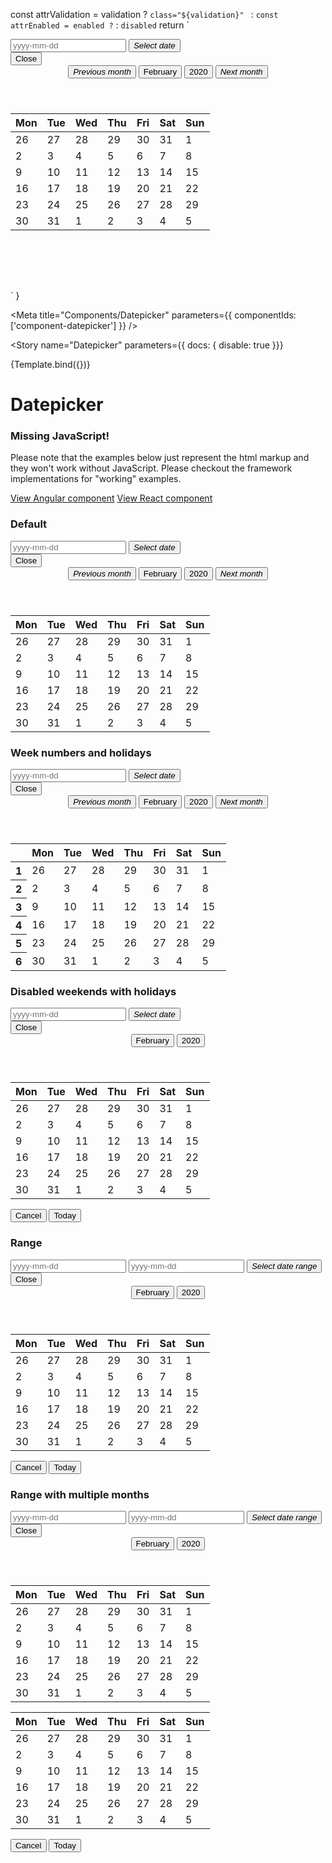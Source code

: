 
  const attrValidation = validation ? `class="${validation}" ` : ``
  const attrEnabled = enabled ? `` : `disabled`
  return `<div style="height: 402px">
    <div class="group mb-3">
      <input type="text" placeholder="yyyy-mm-dd" />
      <button type="button" class="primary"><i class="sg-icon sg-icon-calendar">Select date</i></button>
    </div>
    <div class="popover popover-datepicker active" role="dialog" aria-modal="true" aria-label="Choose Date">
      <button type="button" class="close">Close</button>
      <div class="sg-date">
        <header>
          <button type="button" class="link"><i class="sg-icon sg-icon-previous">Previous month</i></button>
          <button type="button" aria-haspopup="listbox">February</button>
          <button type="button" aria-haspopup="listbox">2020</button>
          <button type="button" class="link"><i class="sg-icon sg-icon-next">Next month</i></button>
        </header>
        <main>
          <table role="grid">
            <thead>
            <tr>
              <th scope="col" abbr="Monday">Mon</th>
              <th scope="col" abbr="Tuesday">Tue</th>
              <th scope="col" abbr="Wednesday">Wed</th>
              <th scope="col" abbr="Thursday">Thu</th>
              <th scope="col" abbr="Friday">Fri</th>
              <th scope="col" abbr="Saturday">Sat</th>
              <th scope="col" abbr="Sunday">Sun</th>
            </tr>
            </thead>
            <tbody>
            <tr>
              <td class="disabled" tabindex="-1">26</td>
              <td class="disabled" tabindex="-1">27</td>
              <td class="disabled" tabindex="-1">28</td>
              <td class="disabled" tabindex="-1">29</td>
              <td class="disabled" tabindex="-1">30</td>
              <td class="disabled" tabindex="-1">31</td>
              <td tabindex="-1" data-date="2020-02-01">1</td>
            </tr>
            <tr>
              <td tabindex="-1" data-date="2020-02-02">2</td>
              <td tabindex="-1" data-date="2020-02-03">3</td>
              <td tabindex="-1" data-date="2020-02-04">4</td>
              <td tabindex="-1" class="sg-date-today" title="Today" data-date="2020-02-05">5</td>
              <td tabindex="-1" data-date="2020-02-06">6</td>
              <td tabindex="-1" data-date="2020-02-07">7</td>
              <td tabindex="-1" data-date="2020-02-08">8</td>
            </tr>
            <tr>
              <td tabindex="-1" data-date="2020-02-09">9</td>
              <td tabindex="-1" data-date="2020-02-10">10</td>
              <td tabindex="-1" data-date="2020-02-11">11</td>
              <td tabindex="-1" data-date="2020-02-12">12</td>
              <td tabindex="-1" data-date="2020-02-13">13</td>
              <td tabindex="-1" data-date="2020-02-14">14</td>
              <td tabindex="-1" data-date="2020-02-15">15</td>
            </tr>
            <tr>
              <td tabindex="-1" data-date="2020-02-16">16</td>
              <td tabindex="-1" data-date="2020-02-17">17</td>
              <td tabindex="0" data-date="2020-02-18" role="gridcell" aria-selected="true">18</td>
              <td tabindex="-1" data-date="2020-02-19">19</td>
              <td tabindex="-1" data-date="2020-02-20">20</td>
              <td tabindex="-1" data-date="2020-02-21">21</td>
              <td tabindex="-1" data-date="2020-02-22">22</td>
            </tr>
            <tr>
              <td tabindex="-1" data-date="2020-02-23">23</td>
              <td tabindex="-1" data-date="2020-02-24">24</td>
              <td tabindex="-1" data-date="2020-02-25">25</td>
              <td tabindex="-1" data-date="2020-02-26">26</td>
              <td tabindex="-1" data-date="2020-02-27">27</td>
              <td tabindex="-1" data-date="2020-02-28">28</td>
              <td tabindex="-1" data-date="2020-02-29">29</td>
            </tr>
            <tr>
              <td tabindex="-1" data-date="2020-02-30">30</td>
              <td tabindex="-1" data-date="2020-02-31">31</td>
              <td class="disabled" tabindex="-1">1</td>
              <td class="disabled" tabindex="-1">2</td>
              <td class="disabled" tabindex="-1">3</td>
              <td class="disabled" tabindex="-1">4</td>
              <td class="disabled" tabindex="-1">5</td>
            </tr>
            </tbody>
          </table>
        </main>
      </div>
    </div>
  </div>`
}

<Meta
  title="Components/Datepicker"
  parameters={{ 
    componentIds: ['component-datepicker']
  }}
/>

<Story
  name="Datepicker"
  parameters={{ docs: { disable: true }}}
>
  {Template.bind({})}
</Story>

<style>{`
.popover.popover-datepicker {
  position: relative !important;
  width: fit-content;
}
.group input {
  width: 120px;
}
.sg-date header>* {
    min-width: auto !important;
}
`}
</style>

# Datepicker

<div role="alert" class="info mb-7 mt-5">
  <main>
    <h3>Missing JavaScript!</h3>
    <p>
      Please note that the examples below just represent the html markup and they won't work
      without JavaScript. Please checkout the framework implementations for "working" examples.
    </p>
  </main>
  <footer>
    <a target="_blank" href="./../angular/?path=/docs/components-datepicker">View Angular component</a>
    <a target="_blank" href="./../react/?path=/docs/components-datepicker">View React component</a>
  </footer>
</div>

### Default
<Canvas>
  <div>
    <div class="group mb-3">
      <input type="text" placeholder="yyyy-mm-dd" />
      <button type="button" class="primary"><i class="sg-icon sg-icon-calendar">Select date</i></button>
    </div>
    <div class="popover popover-datepicker active" role="dialog" aria-modal="true" aria-label="Choose Date">
      <button type="button" class="close">Close</button>
      <div class="sg-date">
        <header>
          <button type="button" class="link"><i class="sg-icon sg-icon-previous">Previous month</i></button>
          <button type="button" aria-haspopup="listbox">February</button>
          <button type="button" aria-haspopup="listbox">2020</button>
          <button type="button" class="link"><i class="sg-icon sg-icon-next">Next month</i></button>
        </header>
        <main>
          <table role="grid">
            <thead>
            <tr>
              <th scope="col" abbr="Monday">Mon</th>
              <th scope="col" abbr="Tuesday">Tue</th>
              <th scope="col" abbr="Wednesday">Wed</th>
              <th scope="col" abbr="Thursday">Thu</th>
              <th scope="col" abbr="Friday">Fri</th>
              <th scope="col" abbr="Saturday">Sat</th>
              <th scope="col" abbr="Sunday">Sun</th>
            </tr>
            </thead>
            <tbody>
            <tr>
              <td class="disabled" tabindex="-1">26</td>
              <td class="disabled" tabindex="-1">27</td>
              <td class="disabled" tabindex="-1">28</td>
              <td class="disabled" tabindex="-1">29</td>
              <td class="disabled" tabindex="-1">30</td>
              <td class="disabled" tabindex="-1">31</td>
              <td tabindex="-1" data-date="2020-02-01">1</td>
            </tr>
            <tr>
              <td tabindex="-1" data-date="2020-02-02">2</td>
              <td tabindex="-1" data-date="2020-02-03">3</td>
              <td tabindex="-1" data-date="2020-02-04">4</td>
              <td tabindex="-1" class="sg-date-today" title="Today" data-date="2020-02-05">5</td>
              <td tabindex="-1" data-date="2020-02-06">6</td>
              <td tabindex="-1" data-date="2020-02-07">7</td>
              <td tabindex="-1" data-date="2020-02-08">8</td>
            </tr>
            <tr>
              <td tabindex="-1" data-date="2020-02-09">9</td>
              <td tabindex="-1" data-date="2020-02-10">10</td>
              <td tabindex="-1" data-date="2020-02-11">11</td>
              <td tabindex="-1" data-date="2020-02-12">12</td>
              <td tabindex="-1" data-date="2020-02-13">13</td>
              <td tabindex="-1" data-date="2020-02-14">14</td>
              <td tabindex="-1" data-date="2020-02-15">15</td>
            </tr>
            <tr>
              <td tabindex="-1" data-date="2020-02-16">16</td>
              <td tabindex="-1" data-date="2020-02-17">17</td>
              <td tabindex="0" data-date="2020-02-18" role="gridcell" aria-selected="true">18</td>
              <td tabindex="-1" data-date="2020-02-19">19</td>
              <td tabindex="-1" data-date="2020-02-20">20</td>
              <td tabindex="-1" data-date="2020-02-21">21</td>
              <td tabindex="-1" data-date="2020-02-22">22</td>
            </tr>
            <tr>
              <td tabindex="-1" data-date="2020-02-23">23</td>
              <td tabindex="-1" data-date="2020-02-24">24</td>
              <td tabindex="-1" data-date="2020-02-25">25</td>
              <td tabindex="-1" data-date="2020-02-26">26</td>
              <td tabindex="-1" data-date="2020-02-27">27</td>
              <td tabindex="-1" data-date="2020-02-28">28</td>
              <td tabindex="-1" data-date="2020-02-29">29</td>
            </tr>
            <tr>
              <td tabindex="-1" data-date="2020-02-30">30</td>
              <td tabindex="-1" data-date="2020-02-31">31</td>
              <td class="disabled" tabindex="-1">1</td>
              <td class="disabled" tabindex="-1">2</td>
              <td class="disabled" tabindex="-1">3</td>
              <td class="disabled" tabindex="-1">4</td>
              <td class="disabled" tabindex="-1">5</td>
            </tr>
            </tbody>
          </table>
        </main>
      </div>
    </div>
  </div>
</Canvas>

### Week numbers and holidays
<Canvas>
  <div>
    <div class="group mb-3">
      <input type="text" placeholder="yyyy-mm-dd" />
      <button type="button" class="primary"><i class="sg-icon sg-icon-calendar">Select date</i></button>
    </div>
    <div class="popover popover-datepicker active" role="dialog" aria-modal="true" aria-label="Choose Date">
      <button type="button" class="close">Close</button>
      <div class="sg-date">
        <header>
          <button type="button" class="link"><i class="sg-icon sg-icon-previous">Previous month</i></button>
          <button type="button" aria-haspopup="listbox">February</button>
          <button type="button" aria-haspopup="listbox">2020</button>
          <button type="button" class="link"><i class="sg-icon sg-icon-next">Next month</i></button>
        </header>
        <main>
          <table role="grid">
            <thead>
            <tr>
              <th class="disabled" tabindex="-1" abbr="Week"></th>
              <th scope="col" abbr="Monday">Mon</th>
              <th scope="col" abbr="Tuesday">Tue</th>
              <th scope="col" abbr="Wednesday">Wed</th>
              <th scope="col" abbr="Thursday">Thu</th>
              <th scope="col" abbr="Friday">Fri</th>
              <th scope="col" abbr="Saturday">Sat</th>
              <th scope="col" abbr="Sunday">Sun</th>
            </tr>
            </thead>
            <tbody>
            <tr>
              <th class="disabled" tabindex="-1">1</th>
              <td class="disabled" tabindex="-1">26</td>
              <td class="disabled" tabindex="-1">27</td>
              <td class="disabled" tabindex="-1">28</td>
              <td class="disabled" tabindex="-1">29</td>
              <td class="disabled" tabindex="-1">30</td>
              <td class="disabled" tabindex="-1">31</td>
              <td class="sg-date-holiday" tabindex="-1" data-date="2020-02-01">1</td>
            </tr>
            <tr>
              <th class="disabled" tabindex="-1">2</th>
              <td tabindex="-1" data-date="2020-02-02">2</td>
              <td tabindex="-1" data-date="2020-02-03">3</td>
              <td tabindex="-1" data-date="2020-02-04">4</td>
              <td tabindex="-1" data-date="2020-02-05">5</td>
              <td tabindex="-1" data-date="2020-02-06">6</td>
              <td tabindex="-1" data-date="2020-02-07">7</td>
              <td class="sg-date-holiday" tabindex="-1" data-date="2020-02-08">8</td>
            </tr>
            <tr>
              <th class="disabled" tabindex="-1">3</th>
              <td tabindex="-1" data-date="2020-02-09">9</td>
              <td tabindex="-1" data-date="2020-02-10">10</td>
              <td tabindex="-1" data-date="2020-02-11">11</td>
              <td class="disabled" tabindex="-1" data-date="2020-02-12">12</td>
              <td tabindex="-1" data-date="2020-02-13">13</td>
              <td tabindex="0" data-date="2020-02-14" role="gridcell" aria-selected="true">14</td>
              <td class="sg-date-holiday" tabindex="-1" data-date="2020-02-15">15</td>
            </tr>
            <tr>
              <th class="disabled" tabindex="-1">4</th>
              <td tabindex="-1" data-date="2020-02-16">16</td>
              <td tabindex="-1" data-date="2020-02-17">17</td>
              <td tabindex="-1" data-date="2020-02-18">18</td>
              <td tabindex="-1" data-date="2020-02-19">19</td>
              <td tabindex="-1" data-date="2020-02-20">20</td>
              <td tabindex="-1" data-date="2020-02-21">21</td>
              <td class="sg-date-holiday" tabindex="-1" data-date="2020-02-22">22</td>
            </tr>
            <tr>
              <th class="disabled" tabindex="-1">5</th>
              <td tabindex="-1" data-date="2020-02-23">23</td>
              <td tabindex="-1" data-date="2020-02-24">24</td>
              <td tabindex="-1" data-date="2020-02-25">25</td>
              <td tabindex="-1" data-date="2020-02-26">26</td>
              <td tabindex="-1" data-date="2020-02-27">27</td>
              <td tabindex="-1" data-date="2020-02-28">28</td>
              <td class="sg-date-holiday" tabindex="-1" data-date="2020-02-29">29</td>
            </tr>
            <tr>
              <th class="disabled" tabindex="-1">6</th>
              <td tabindex="-1" data-date="2020-02-30">30</td>
              <td tabindex="-1" data-date="2020-02-31">31</td>
              <td class="disabled" tabindex="-1">1</td>
              <td class="disabled" tabindex="-1">2</td>
              <td class="disabled" tabindex="-1">3</td>
              <td class="disabled" tabindex="-1">4</td>
              <td class="disabled" tabindex="-1">5</td>
            </tr>
            </tbody>
          </table>
        </main>
      </div>
    </div>
  </div>
</Canvas>

### Disabled weekends with holidays
<Canvas>
  <div>
    <div class="group mb-3">
      <input type="text" placeholder="yyyy-mm-dd" />
      <button type="button" class="primary"><i class="sg-icon sg-icon-calendar">Select date</i></button>
    </div>
    <div class="popover popover-datepicker active" role="dialog" aria-modal="true" aria-label="Choose Date">
      <button type="button" class="close">Close</button>
      <div class="sg-date">
        <header>
          <button type="button" aria-haspopup="listbox">February</button>
          <button type="button" aria-haspopup="listbox">2020</button>
        </header>
        <main>
          <table role="grid">
            <thead>
            <tr>
              <th scope="col" abbr="Monday">Mon</th>
              <th scope="col" abbr="Tuesday">Tue</th>
              <th scope="col" abbr="Wednesday">Wed</th>
              <th scope="col" abbr="Thursday">Thu</th>
              <th scope="col" abbr="Friday">Fri</th>
              <th scope="col" abbr="Saturday">Sat</th>
              <th scope="col" abbr="Sunday">Sun</th>
            </tr>
            </thead>
            <tbody>
            <tr>
              <td class="disabled" tabindex="-1">26</td>
              <td class="disabled" tabindex="-1">27</td>
              <td class="disabled" tabindex="-1">28</td>
              <td class="disabled" tabindex="-1">29</td>
              <td class="disabled" tabindex="-1">30</td>
              <td class="disabled" tabindex="-1">31</td>
              <td class="sg-date-holiday disabled" tabindex="-1" data-date="2020-02-01">1</td>
            </tr>
            <tr>
              <td tabindex="-1" data-date="2020-02-02">2</td>
              <td tabindex="-1" data-date="2020-02-03">3</td>
              <td tabindex="-1" data-date="2020-02-04">4</td>
              <td tabindex="-1" data-date="2020-02-05">5</td>
              <td class="sg-date-holiday" tabindex="-1" data-date="2020-02-06">6</td>
              <td class="disabled" tabindex="-1" data-date="2020-02-07">7</td>
              <td class="sg-date-holiday disabled" tabindex="-1" data-date="2020-02-08">8</td>
            </tr>
            <tr>
              <td tabindex="-1" data-date="2020-02-09">9</td>
              <td tabindex="-1" data-date="2020-02-10">10</td>
              <td tabindex="-1" data-date="2020-02-11">11</td>
              <td tabindex="-1" data-date="2020-02-12">12</td>
              <td tabindex="-1" data-date="2020-02-13">13</td>
              <td class="disabled" tabindex="-1" data-date="2020-02-14">14</td>
              <td class="sg-date-holiday disabled" tabindex="-1" data-date="2020-02-15">15</td>
            </tr>
            <tr>
              <td tabindex="-1" data-date="2020-02-16">16</td>
              <td tabindex="-1" data-date="2020-02-17">17</td>
              <td tabindex="0" data-date="2020-02-18" role="gridcell" aria-selected="true">18</td>
              <td tabindex="-1" data-date="2020-02-19">19</td>
              <td tabindex="-1" data-date="2020-02-20">20</td>
              <td class="disabled" tabindex="-1" data-date="2020-02-21">21</td>
              <td class="sg-date-holiday disabled" tabindex="-1" data-date="2020-02-22">22</td>
            </tr>
            <tr>
              <td tabindex="-1" data-date="2020-02-23">23</td>
              <td tabindex="-1" data-date="2020-02-24">24</td>
              <td tabindex="-1" data-date="2020-02-25">25</td>
              <td tabindex="-1" data-date="2020-02-26">26</td>
              <td tabindex="-1" data-date="2020-02-27">27</td>
              <td class="disabled" tabindex="-1" data-date="2020-02-28">28</td>
              <td class="sg-date-holiday disabled" tabindex="-1" data-date="2020-02-29">29</td>
            </tr>
            <tr>
              <td tabindex="-1" data-date="2020-02-30">30</td>
              <td tabindex="-1" data-date="2020-02-31">31</td>
              <td class="disabled" tabindex="-1">1</td>
              <td class="disabled" tabindex="-1">2</td>
              <td class="disabled" tabindex="-1">3</td>
              <td class="disabled" tabindex="-1">4</td>
              <td class="sg-date-holiday disabled" tabindex="-1">5</td>
            </tr>
            </tbody>
          </table>
        </main>
        <footer>
          <button type="button" class="link">Cancel</button>
          <button type="button" class="link">Today</button>
        </footer>
      </div>
    </div>
  </div>
</Canvas>

### Range
<Canvas>
  <div>
    <div class="group group-border  mb-3">
      <input type="text" placeholder="yyyy-mm-dd" />
      <input type="text" placeholder="yyyy-mm-dd" />
      <button type="button" class="primary"><i class="sg-icon sg-icon-calendar-range">Select date range</i></button>
    </div>
    <div class="popover popover-datepicker active" role="dialog" aria-modal="true" aria-label="Choose Date">
      <button type="button" class="close">Close</button>
      <div class="sg-date sg-date-range">
        <header>
          <button type="button" aria-haspopup="listbox">February</button>
          <button type="button" aria-haspopup="listbox">2020</button>
        </header>
        <main>
          <table role="grid">
            <thead>
            <tr>
              <th scope="col" abbr="Monday">Mon</th>
              <th scope="col" abbr="Tuesday">Tue</th>
              <th scope="col" abbr="Wednesday">Wed</th>
              <th scope="col" abbr="Thursday">Thu</th>
              <th scope="col" abbr="Friday">Fri</th>
              <th scope="col" abbr="Saturday">Sat</th>
              <th scope="col" abbr="Sunday">Sun</th>
            </tr>
            </thead>
            <tbody>
            <tr>
              <td class="disabled" tabindex="-1">26</td>
              <td class="disabled" tabindex="-1">27</td>
              <td class="disabled" tabindex="-1">28</td>
              <td class="disabled" tabindex="-1">29</td>
              <td class="disabled" tabindex="-1">30</td>
              <td class="disabled" tabindex="-1">31</td>
              <td tabindex="-1" data-date="2020-02-01">1</td>
            </tr>
            <tr>
              <td tabindex="-1" data-date="2020-02-02">2</td>
              <td tabindex="-1" data-date="2020-02-03">3</td>
              <td tabindex="-1" data-date="2020-02-04">4</td>
              <td tabindex="-1" data-date="2020-02-05">5</td>
              <td tabindex="-1" data-date="2020-02-06">6</td>
              <td tabindex="-1" data-date="2020-02-07">7</td>
              <td tabindex="-1" data-date="2020-02-08">8</td>
            </tr>
            <tr>
              <td tabindex="-1" data-date="2020-02-09">9</td>
              <td tabindex="-1" data-date="2020-02-10">10</td>
              <td tabindex="-1" data-date="2020-02-11">11</td>
              <td tabindex="-1" data-date="2020-02-12">12</td>
              <td tabindex="-1" data-date="2020-02-13">13</td>
              <td tabindex="-1" data-date="2020-02-14">14</td>
              <td tabindex="-1" data-date="2020-02-15">15</td>
            </tr>
            <tr>
              <td tabindex="-1" data-date="2020-02-16">16</td>
              <td tabindex="-1" data-date="2020-02-17">17</td>
              <td class="sg-first-date" tabindex="0" data-date="2020-02-18" role="gridcell" aria-selected="true">18</td>
              <td class="sg-date-selection" tabindex="-1" data-date="2020-02-19">19</td>
              <td class="sg-date-selection" tabindex="-1" data-date="2020-02-20">20</td>
              <td class="sg-date-selection" tabindex="-1" data-date="2020-02-21">21</td>
              <td class="sg-date-selection" tabindex="-1" data-date="2020-02-22">22</td>
            </tr>
            <tr>
              <td class="sg-date-selection" tabindex="-1" data-date="2020-02-23">23</td>
              <td class="sg-date-selection" tabindex="-1" data-date="2020-02-24">24</td>
              <td class="sg-date-selection" tabindex="-1" data-date="2020-02-25">25</td>
              <td class="sg-last-date" tabindex="0" data-date="2020-02-26" role="gridcell" aria-selected="true">26</td>
              <td tabindex="-1" data-date="2020-02-27">27</td>
              <td tabindex="-1" data-date="2020-02-28">28</td>
              <td tabindex="-1" data-date="2020-02-29">29</td>
            </tr>
            <tr>
              <td tabindex="-1" data-date="2020-02-30">30</td>
              <td tabindex="-1" data-date="2020-02-31">31</td>
              <td class="disabled" tabindex="-1">1</td>
              <td class="disabled" tabindex="-1">2</td>
              <td class="disabled" tabindex="-1">3</td>
              <td class="disabled" tabindex="-1">4</td>
              <td class="disabled" tabindex="-1">5</td>
            </tr>
            </tbody>
          </table>
        </main>
        <footer>
          <button type="button" class="link">Cancel</button>
          <button type="button" class="link">Today</button>
        </footer>
      </div>
    </div>
  </div>
</Canvas>


### Range with multiple months
<Canvas>
  <div>
    <div class="group group-border mb-3">
      <input type="text" placeholder="yyyy-mm-dd" />
      <input type="text" placeholder="yyyy-mm-dd" />
      <button type="button" class="primary"><i class="sg-icon sg-icon-calendar-range">Select date range</i></button>
    </div>
    <div class="popover popover-datepicker active" role="dialog" aria-modal="true" aria-label="Choose Date">
      <button type="button" class="close">Close</button>
      <div class="sg-date sg-date-range">
        <header>
          <button type="button" aria-haspopup="listbox">February</button>
          <button type="button" aria-haspopup="listbox">2020</button>
        </header>
        <main><table role="grid">
          <thead>
          <tr>
            <th scope="col" abbr="Monday">Mon</th>
            <th scope="col" abbr="Tuesday">Tue</th>
            <th scope="col" abbr="Wednesday">Wed</th>
            <th scope="col" abbr="Thursday">Thu</th>
            <th scope="col" abbr="Friday">Fri</th>
            <th scope="col" abbr="Saturday">Sat</th>
            <th scope="col" abbr="Sunday">Sun</th>
          </tr>
          </thead>
          <tbody>
          <tr>
            <td class="disabled sg-other-month" tabindex="-1">26</td>
            <td class="disabled sg-other-month" tabindex="-1">27</td>
            <td class="disabled sg-other-month" tabindex="-1">28</td>
            <td class="disabled sg-other-month" tabindex="-1">29</td>
            <td class="disabled sg-other-month" tabindex="-1">30</td>
            <td class="disabled sg-other-month" tabindex="-1">31</td>
            <td tabindex="-1" data-date="2020-02-01">1</td>
          </tr>
          <tr>
            <td tabindex="-1" data-date="2020-02-02">2</td>
            <td tabindex="-1" data-date="2020-02-03">3</td>
            <td tabindex="-1" data-date="2020-02-04">4</td>
            <td tabindex="-1" data-date="2020-02-05">5</td>
            <td tabindex="-1" data-date="2020-02-06">6</td>
            <td tabindex="-1" data-date="2020-02-07">7</td>
            <td tabindex="-1" data-date="2020-02-08">8</td>
          </tr>
          <tr>
            <td tabindex="-1" data-date="2020-02-09">9</td>
            <td tabindex="-1" data-date="2020-02-10">10</td>
            <td tabindex="-1" data-date="2020-02-11">11</td>
            <td tabindex="-1" data-date="2020-02-12">12</td>
            <td tabindex="-1" data-date="2020-02-13">13</td>
            <td tabindex="-1" data-date="2020-02-14">14</td>
            <td tabindex="-1" data-date="2020-02-15">15</td>
          </tr>
          <tr>
            <td tabindex="-1" data-date="2020-02-16">16</td>
            <td tabindex="-1" data-date="2020-02-17">17</td>
            <td class="sg-first-date" tabindex="0" data-date="2020-02-18" role="gridcell" aria-selected="true">18</td>
            <td class="sg-date-selection" tabindex="-1" data-date="2020-02-19">19</td>
            <td class="sg-date-selection" tabindex="-1" data-date="2020-02-20">20</td>
            <td class="sg-date-selection" tabindex="-1" data-date="2020-02-21">21</td>
            <td class="sg-date-selection" tabindex="-1" data-date="2020-02-22">22</td>
          </tr>
          <tr>
            <td class="sg-date-selection" tabindex="-1" data-date="2020-02-23">23</td>
            <td class="sg-date-selection" tabindex="-1" data-date="2020-02-24">24</td>
            <td class="sg-date-selection" tabindex="-1" data-date="2020-02-25">25</td>
            <td class="sg-date-selection" tabindex="-1" data-date="2020-02-26">26</td>
            <td class="sg-date-selection" tabindex="-1" data-date="2020-02-27">27</td>
            <td class="sg-date-selection" tabindex="-1" data-date="2020-02-28">28</td>
            <td class="sg-date-selection" tabindex="-1" data-date="2020-02-29">29</td>
          </tr>
          <tr>
            <td class="sg-date-selection" tabindex="-1" data-date="2020-02-30">30</td>
            <td class="sg-date-selection" tabindex="-1" data-date="2020-02-31">31</td>
            <td class="disabled sg-other-month" tabindex="-1">1</td>
            <td class="disabled sg-other-month" tabindex="-1">2</td>
            <td class="disabled sg-other-month" tabindex="-1">3</td>
            <td class="disabled sg-other-month" tabindex="-1">4</td>
            <td class="disabled sg-other-month" tabindex="-1">5</td>
          </tr>
          </tbody>
        </table>
          <table role="grid">
            <thead>
            <tr>
              <th scope="col" abbr="Monday">Mon</th>
              <th scope="col" abbr="Tuesday">Tue</th>
              <th scope="col" abbr="Wednesday">Wed</th>
              <th scope="col" abbr="Thursday">Thu</th>
              <th scope="col" abbr="Friday">Fri</th>
              <th scope="col" abbr="Saturday">Sat</th>
              <th scope="col" abbr="Sunday">Sun</th>
            </tr>
            </thead>
            <tbody>
            <tr>
              <td class="disabled sg-other-month" tabindex="-1">26</td>
              <td class="disabled sg-other-month" tabindex="-1">27</td>
              <td class="disabled sg-other-month" tabindex="-1">28</td>
              <td class="disabled sg-other-month" tabindex="-1">29</td>
              <td class="disabled sg-other-month" tabindex="-1">30</td>
              <td class="disabled sg-other-month" tabindex="-1">31</td>
              <td class="sg-date-selection" tabindex="-1" data-date="2020-02-01">1</td>
            </tr>
            <tr>
              <td class="sg-date-selection" tabindex="-1" data-date="2020-02-02">2</td>
              <td class="sg-date-selection" tabindex="-1" data-date="2020-02-03">3</td>
              <td class="sg-date-selection" tabindex="-1" data-date="2020-02-04">4</td>
              <td class="sg-date-selection" tabindex="-1" data-date="2020-02-05">5</td>
              <td class="sg-date-selection" tabindex="-1" data-date="2020-02-06">6</td>
              <td class="sg-date-selection" tabindex="-1" data-date="2020-02-07">7</td>
              <td class="sg-date-selection" tabindex="-1" data-date="2020-02-08">8</td>
            </tr>
            <tr>
              <td class="sg-date-selection" tabindex="-1" data-date="2020-02-09">9</td>
              <td class="sg-date-selection" tabindex="-1" data-date="2020-02-10">10</td>
              <td class="sg-date-selection" tabindex="-1" data-date="2020-02-11">11</td>
              <td class="sg-date-selection" tabindex="-1" data-date="2020-02-12">12</td>
              <td class="sg-date-selection" tabindex="-1" data-date="2020-02-13">13</td>
              <td class="sg-date-selection" tabindex="-1" data-date="2020-02-14">14</td>
              <td class="sg-date-selection" tabindex="-1" data-date="2020-02-15">15</td>
            </tr>
            <tr>
              <td class="sg-date-selection" tabindex="-1" data-date="2020-02-16">16</td>
              <td class="sg-date-selection" tabindex="-1" data-date="2020-02-17" >17</td>
              <td class="sg-date-selection" tabindex="-1" data-date="2020-02-18">18</td>
              <td class="sg-date-selection" tabindex="-1" data-date="2020-02-19">19</td>
              <td class="sg-date-selection" tabindex="-1" data-date="2020-02-20">20</td>
              <td class="sg-date-selection" tabindex="-1" data-date="2020-02-21">21</td>
              <td class="sg-date-selection" tabindex="-1" data-date="2020-02-22">22</td>
            </tr>
            <tr>
              <td class="sg-date-selection" tabindex="-1" data-date="2020-02-23">23</td>
              <td class="sg-date-selection" tabindex="-1" data-date="2020-02-24">24</td>
              <td class="sg-date-selection" tabindex="-1" data-date="2020-02-25">25</td>
              <td class="sg-last-date" tabindex="0" data-date="2020-02-26" role="gridcell" aria-selected="true">26</td>
              <td tabindex="-1" data-date="2020-02-27">27</td>
              <td tabindex="-1" data-date="2020-02-28">28</td>
              <td tabindex="-1" data-date="2020-02-29">29</td>
            </tr>
            <tr>
              <td tabindex="-1" data-date="2020-02-30">30</td>
              <td tabindex="-1" data-date="2020-02-31">31</td>
              <td class="disabled sg-other-month" tabindex="-1">1</td>
              <td class="disabled sg-other-month" tabindex="-1">2</td>
              <td class="disabled sg-other-month" tabindex="-1">3</td>
              <td class="disabled sg-other-month" tabindex="-1">4</td>
              <td class="disabled sg-other-month" tabindex="-1">5</td>
            </tr>
            </tbody>
          </table>
        </main>
        <footer>
          <button type="button" class="link">Cancel</button>
          <button type="button" class="link">Today</button>
        </footer>
      </div>
    </div>
  </div>
</Canvas>
